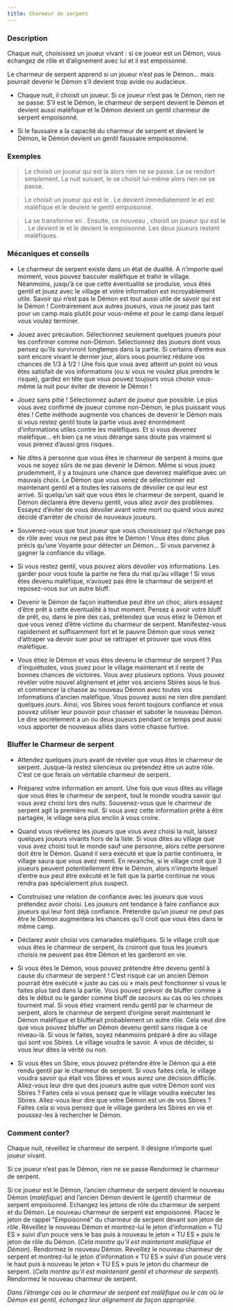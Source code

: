 ```yaml
---
title: Charmeur de serpent
---
```



<Role CHARMEUR_DE_SERPENT header />

### Description

Chaque nuit, choisissez un joueur vivant : si ce joueur est un Démon, vous échangez de rôle et d’alignement avec lui et il est empoisonné.

Le charmeur de serpent apprend si un joueur n’est pas le Démon… mais pourrait devenir le Démon s’il devient trop avide ou audacieux.

-	Chaque nuit, il choisit un joueur. Si ce joueur n’est pas le Démon, rien ne se passe. S’il est le Démon, le charmeur de serpent devient le Démon et devient aussi maléfique et le Démon devient un gentil charmeur de serpent empoisonné.

-	Si le faussaire a la capacité du charmeur de serpent et devient le Démon, le Démon devient un gentil faussaire empoissonné. 

### Exemples  

> Le <Role CHARMEUR_DE_SERPENT /> choisit un joueur qui est la <Role VIEILLE_CHOUETTE /> alors rien ne se passe. Le <Role CHARMEUR_DE_SERPENT /> se rendort simplement. La nuit suivant, le <Role CHARMEUR_DE_SERPENT /> se choisit lui-même alors rien ne se passe.

> Le <Role CHARMEUR_DE_SERPENT /> choisit un joueur qui est le <Role VIGORMORTIS />. Le <Role CHARMEUR_DE_SERPENT /> devient immédiatement le <Role VIGORMORTIS /> et est maléfique et le <Role VIGORMORTIS /> devient le gentil <Role CHARMEUR_DE_SERPENT /> empoisonné.

> La <Role VIEILLE_CHOUETTE /> se transforme en <Role CHARMEUR_DE_SERPENT />. Ensuite, ce nouveau <Role CHARMEUR_DE_SERPENT />, choisit un joueur qui est le <Role FANG_GU />. Le <Role CHARMEUR_DE_SERPENT /> devient le <Role FANG_GU /> et le <Role FANG_GU /> devient le <Role CHARMEUR_DE_SERPENT /> empoisonné. Les deux joueurs restent maléfiques.

### Mécaniques et conseils

- Le charmeur de serpent existe dans un état de dualité. A n’importe quel moment, vous pouvez basculer maléfique et trahir le village. Néanmoins, jusqu’à ce que cette éventualité se produise, vous êtes gentil et jouez avec le village et votre information est incroyablement utile. Savoir qui n’est pas le Démon est tout aussi utile de savoir qui est le Démon ! Contrairement aux autres joueurs, vous ne jouez pas tant pour un camp mais plutôt pour vous-même et pour le camp dans lequel vous voulez terminer.

- Jouez avec précaution. Sélectionnez seulement quelques joueurs pour les confirmer comme non-Démon. Sélectionnez des joueurs dont vous pensez qu’ils survivront longtemps dans la partie. Si certains d’entre eux sont encore vivant le dernier jour, alors vous pourriez réduire vos chances de 1/3 à 1/2 ! Une fois que vous avez atteint un point où vous êtes satisfait de vos informations (ou si vous ne voulez plus prendre le risque), gardez en tête que vous pouvez toujours vous choisir vous-même la nuit pour éviter de devenir le Démon !

- Jouez sans pitié ! Sélectionnez autant de joueur que possible. Le plus vous avez confirmé de joueur comme non-Démon, le plus puissant vous êtes ! Cette méthode augmente vos chances de devenir le Démon mais si vous restez gentil toute la partie vous avez énormément d’informations utiles contre les maléfiques. Et si vous devenez maléfique… eh bien ça ne vous dérange sans doute pas vraiment si vous prenez d’aussi gros risques.

- Ne dites à personne que vous êtes le charmeur de serpent à moins que vous ne soyez sûrs de ne pas devenir le Démon. Même si vous jouez prudemment, il y a toujours une chance que deveniez maléfique avec un mauvais choix. Le Démon que vous venez de sélectionner est maintenant gentil et a toutes les raisons de dévoiler ce qui leur est arrivé. Si quelqu’un sait que vous êtes le charmeur de serpent, quand le Démon déclarera être devenu gentil, vous allez avoir des problèmes. Essayez d’éviter de vous dévoiler avant votre mort ou quand vous aurez décidé d’arrêter de choisir de nouveaux joueurs.

- Souvenez-vous que tout joueur que vous choississez qui n’échange pas de rôle avec vous ne peut pas être le Démon ! Vous êtes donc plus précis qu’une Voyante pour détecter un Démon… Si vous parvenez à gagner la confiance du village.

- Si vous restez gentil, vous pouvez alors dévoiler vos informations. Les garder pour vous toute la partie ne fera du mal qu’au village ! Si vous êtes devenu maléfique, n’avouez pas être le charmeur de serpent et reposez-vous sur un autre bluff.

- Devenir le Démon de façon inattendue peut être un choc, alors essayez d’être prêt à cette éventualité à tout moment. Pensez à avoir votre bluff de prêt, ou, dans le pire des cas, prétendez que vous étiez le Démon et que vous venez d’être victime du charmeur de serpent. Manifestez-vous rapidement et suffisamment fort et le pauvre Démon que vous venez d’attraper va devoir suer pour se rattraper et prouver que vous êtes maléfique.

- Vous étiez le Démon et vous êtes devenu le charmeur de serpent ? Pas d’inquiétudes, vous jouez pour le village maintenant et il reste de bonnes chances de victoires. Vous avez plusieurs options. Vous pouvez révéler votre nouvel alignement et jeter vos anciens Sbires sous le bus et commencer la chasse au nouveau Démon avec toutes vos informations d’ancien maléfique. Vous pouvez aussi ne rien dire pendant quelques jours. Ainsi, vos Sbires vous feront toujours confiance et vous pouvez utiliser leur pouvoir pour chasser et saboter le nouveau Démon. Le dire secrètement a un ou deux joueurs pendant ce temps peut aussi vous apporter de nouveaux alliés dans votre chasse furtive.

### Bluffer le Charmeur de serpent

- Attendez quelques jours avant de révéler que vous êtes le charmeur de serpent. Jusque-là restez silencieux ou prétendez être un autre rôle. C’est ce que ferais un véritable charmeur de serpent.

- Préparez votre information en amont. Une fois que vous dites au village que vous êtes le charmeur de serpent, tout le monde voudra savoir qui vous avez choisi lors des nuits. Souvenez-vous que le charmeur de serpent agit la première nuit. Si vous avez cette information prête à être partagée, le village sera plus enclin à vous croire. 

- Quand vous révélerez les joueurs que vous avez choisi la nuit, laissez quelques joueurs vivants hors de la liste. Si vous dites au village que vous avez choisi tout le monde sauf une personne, alors cette personne doit être le Démon. Quand il sera exécuté et que la partie continuera, le village saura que vous avez menti. En revanche, si le village croit que 3 joueurs peuvent potentiellement être le Démon, alors n’importe lequel d’entre eux peut être exécuté et le fait que la partie continue ne vous rendra pas spécialement plus suspect.

- Construisez une relation de confiance avec les joueurs que vous prétendez avoir choisi. Les joueurs ont tendance à faire confiance aux joueurs qui leur font déjà confiance. Prétendre qu’un joueur ne peut pas être le Démon augmentera les chances qu’il croit que vous êtes dans le même camp.

- Déclarez avoir choisi vos camarades maléfiques. Si le village croît que vous êtes le charmeur de serpent, ils croiront que tous les joueurs choisis ne peuvent pas être Démon et les garderont en vie.

- Si vous êtes le Démon, vous pouvez prétendre être devenu gentil à cause du charmeur de serpent ! C’est risqué car un ancien Démon pourrait être exécuté « juste au cas où » mais peut fonctionner si vous le faites plus tard dans la partie. Vous pouvez prévoir de bluffer comme a dès le début ou le garder comme bluff de secours au cas où les choses tournent mal. Si vous étiez vraiment rendu gentil par le charmeur de serpent, alors le charmeur de serpent d’origine serait maintenant le Démon maléfique et blufferait probablement un autre rôle. Cela veut dire que vous pouvez bluffer un Démon devenu gentil sans risque à ce niveau-là. Si vous le faites, soyez néanmoins préparé à dire au village qui sont vos Sbires. Le village voudra le savoir. A vous de décider, si vous leur dites la vérité ou non.

- Si vous êtes un Sbire, vous pouvez prétendre être le Démon qui a été rendu gentil par le charmeur de serpent. Si vous faites cela, le village voudra savoir qui était vos Sbires et vous aurez une décision difficile. Allez-vous leur dire que des joueurs autre que votre Démon sont vos Sbires ? Faites cela si vous pensez que le village voudra exécuter les Sbires. Allez-vous leur dire que votre Démon est un de vos Sbires ? Faites cela si vous pensez que le village gardera les Sbires en vie et poussez-les à rechercher le Démon.

### Comment conter?

Chaque nuit, réveillez le charmeur de serpent. Il désigne n’importe quel joueur vivant.

Si ce joueur n’est pas le Démon, rien ne se passe Rendormez le charmeur de serpent.

Si ce joueur est le Démon, l’ancien charmeur de serpent devient le nouveau Démon (_maléfique_) and l’ancien Démon devient le (_gentil_) charmeur de serpent empoisonné. Echangez les jetons de rôle du charmeur de serpent et du Démon. Le nouveau charmeur de serpent est empoisonné. Placez le jeton de rappel "Empoisonné" du charmeur de serpent devant son jeton de rôle. Réveillez le nouveau Démon et montrez-lui le jeton d’information « TU ES » suivi d’un pouce vers le bas puis à nouveau le jeton « TU ES » puis le jeton de rôle du Démon. (_Cela montre qu’il est maintenant maléfique et Démon_). Rendormez le nouveau Démon. Réveillez le nouveau charmeur de serpent et montrez-lui le jeton d’information « TU ES » suivi d’un pouce vers le haut puis à nouveau le jeton « TU ES » puis le jeton du charmeur de serpent. (_Cela montre qu’il est maintenant gentil et charmeur de serpent_). Rendormez le nouveau charmeur de serpent.

_Dans l’étrange cas ou le charmeur de serpent est maléfique ou le cas où le Démon est gentil, échangez leur alignement de façon appropriée_. 
